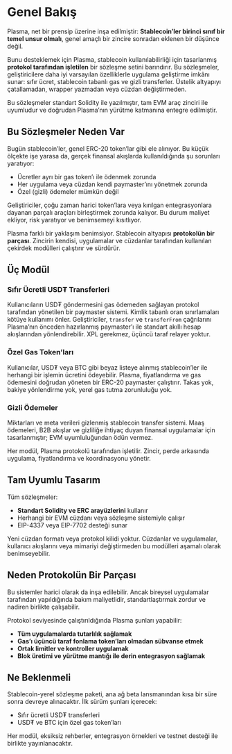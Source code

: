 # Genel Bakış

Plasma, net bir prensip üzerine inşa edilmiştir: **Stablecoin’ler birinci sınıf bir temel unsur olmalı**, genel amaçlı bir zincire sonradan eklenen bir düşünce değil.

Bunu desteklemek için Plasma, stablecoin kullanılabilirliği için tasarlanmış **protokol tarafından işletilen** bir sözleşme setini barındırır. Bu sözleşmeler, geliştiricilere daha iyi varsayılan özelliklerle uygulama geliştirme imkânı sunar: sıfır ücret, stablecoin tabanlı gas ve gizli transferler. Üstelik altyapıyı çatallamadan, wrapper yazmadan veya cüzdan değiştirmeden.

Bu sözleşmeler standart Solidity ile yazılmıştır, tam EVM araç zinciri ile uyumludur ve doğrudan Plasma’nın yürütme katmanına entegre edilmiştir.

## Bu Sözleşmeler Neden Var

Bugün stablecoin’ler, genel ERC-20 token’lar gibi ele alınıyor. Bu küçük ölçekte işe yarasa da, gerçek finansal akışlarda kullanıldığında şu sorunları yaratıyor:

* Ücretler ayrı bir gas token’ı ile ödenmek zorunda
* Her uygulama veya cüzdan kendi paymaster’ını yönetmek zorunda
* Özel (gizli) ödemeler mümkün değil

Geliştiriciler, çoğu zaman harici token’lara veya kırılgan entegrasyonlara dayanan parçalı araçları birleştirmek zorunda kalıyor. Bu durum maliyet ekliyor, risk yaratıyor ve benimsemeyi kısıtlıyor.

Plasma farklı bir yaklaşım benimsiyor. Stablecoin altyapısı **protokolün bir parçası**. Zincirin kendisi, uygulamalar ve cüzdanlar tarafından kullanılan çekirdek modülleri çalıştırır ve sürdürür.

## Üç Modül

### Sıfır Ücretli USD₮ Transferleri

Kullanıcıların USD₮ göndermesini gas ödemeden sağlayan protokol tarafından yönetilen bir paymaster sistemi. Kimlik tabanlı oran sınırlamaları kötüye kullanımı önler. Geliştiriciler, `transfer` ve `transferFrom` çağrılarını Plasma’nın önceden hazırlanmış paymaster’ı ile standart akıllı hesap akışlarından yönlendirebilir. XPL gerekmez, üçüncü taraf relayer yoktur.

### Özel Gas Token’ları

Kullanıcılar, USD₮ veya BTC gibi beyaz listeye alınmış stablecoin’ler ile herhangi bir işlemin ücretini ödeyebilir. Plasma, fiyatlandırma ve gas ödemesini doğrudan yöneten bir ERC-20 paymaster çalıştırır. Takas yok, bakiye yönlendirme yok, yerel gas tutma zorunluluğu yok.

### Gizli Ödemeler

Miktarları ve meta verileri gizlenmiş stablecoin transfer sistemi. Maaş ödemeleri, B2B akışlar ve gizliliğe ihtiyaç duyan finansal uygulamalar için tasarlanmıştır; EVM uyumluluğundan ödün vermez.

Her modül, Plasma protokolü tarafından işletilir. Zincir, perde arkasında uygulama, fiyatlandırma ve koordinasyonu yönetir.

## Tam Uyumlu Tasarım

Tüm sözleşmeler:

* **Standart Solidity ve ERC arayüzlerini** kullanır
* Herhangi bir EVM cüzdanı veya sözleşme sistemiyle çalışır
* EIP-4337 veya EIP-7702 desteği sunar

Yeni cüzdan formatı veya protokol kilidi yoktur. Cüzdanlar ve uygulamalar, kullanıcı akışlarını veya mimariyi değiştirmeden bu modülleri aşamalı olarak benimseyebilir.

## Neden Protokolün Bir Parçası

Bu sistemler harici olarak da inşa edilebilir. Ancak bireysel uygulamalar tarafından yapıldığında bakım maliyetlidir, standartlaştırmak zordur ve nadiren birlikte çalışabilir.

Protokol seviyesinde çalıştırıldığında Plasma şunları yapabilir:

* **Tüm uygulamalarda tutarlılık sağlamak**
* **Gas’ı üçüncü taraf fonlama token’ları olmadan sübvanse etmek**
* **Ortak limitler ve kontroller uygulamak**
* **Blok üretimi ve yürütme mantığı ile derin entegrasyon sağlamak**

## Ne Beklenmeli

Stablecoin-yerel sözleşme paketi, ana ağ beta lansmanından kısa bir süre sonra devreye alınacaktır. İlk sürüm şunları içerecek:

* Sıfır ücretli USD₮ transferleri
* USD₮ ve BTC için özel gas token’ları

Her modül, eksiksiz rehberler, entegrasyon örnekleri ve testnet desteği ile birlikte yayınlanacaktır.
